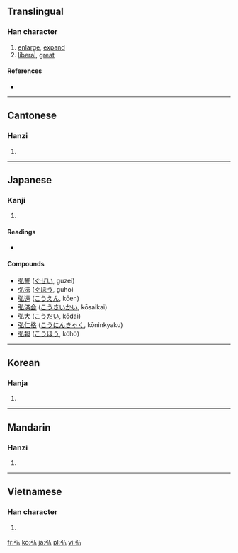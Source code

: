 ==Translingual==

===Han character===
{{Han char|rn=57|rad=弓|as=02|sn=5|four=1223<sub>0</sub>|canj=弓戈 (NI), X弓戈 (XNI)}}

# [[enlarge]], [[expand]]
# [[liberal]], [[great]]

====References====
* {{Han ref|kx=0356.170|dkj=09709|dj=0673.020|hdz=20990.150|uh=5F18|ud=24344|bh=A5B0|bd=42416}}

----

==Cantonese==

===Hanzi===
{{yue-hanzi|jyut=|y=wang4}}

# {{defn|Cantonese|sort=弓02}}

----

==Japanese==

===Kanji===
{{ja-kanji|grade=|rs=弓02}}

# {{defn|Japanese|sort=弓02}}

====Readings====
* {{ja-readings|on=[[こう]] (kō), [[ぐ]] (gu)|kun=[[ひろい]] (hiroi), [[ひろめる]] (hiromeru)}}

====Compounds====
* [[弘誓]] ([[ぐぜい]], guzei)
* [[弘法]] ([[ぐほう]], guhō)
* [[弘遠]] ([[こうえん]], kōen)
* [[弘済会]] ([[こうさいかい]], kōsaikai)
* [[弘大]] ([[こうだい]], kōdai)
* [[弘仁格]] ([[こうにんきゃく]], kōninkyaku)
* [[弘報]] ([[こうほう]], kōhō)

----

==Korean==

===Hanja===
{{ko-hanja|hangeul=홍|eumhun=|rv=hong|mr=hong|y=hong}}

# {{defn|Korean|sort=弓02}}

----

==Mandarin==

===Hanzi===
{{cmn-hanzi|pin=[[hóng]] ([[hong2]])|wg=hung<sup>2</sup>}}

# {{defn|Mandarin|sort=弓02}}

----

==Vietnamese==

===Han character===
{{vi-hantu|[[hoằng]], [[ngoằng]]|rs=弓02}}

# {{defn|Vietnamese|sort=弓02}}

[[fr:弘]]
[[ko:弘]]
[[ja:弘]]
[[pl:弘]]
[[vi:弘]]